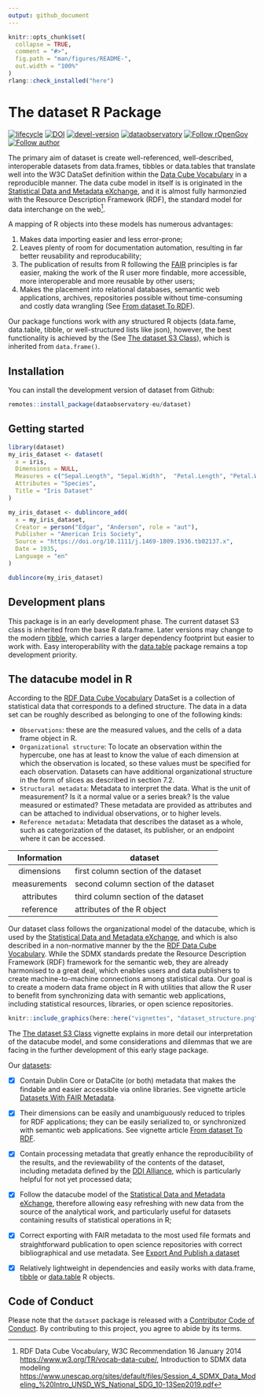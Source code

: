 ```yaml
---
output: github_document
---
```


<!-- README.md is generated from README.Rmd. Please edit that file -->

```r
knitr::opts_chunk$set(
  collapse = TRUE,
  comment = "#>",
  fig.path = "man/figures/README-",
  out.width = "100%"
)
rlang::check_installed("here")
```

# The dataset R Package

<!-- badges: start -->
[![lifecycle](https://lifecycle.r-lib.org/articles/figures/lifecycle-experimental.svg)](https://lifecycle.r-lib.org/articles/stages.html#experimental)
[![DOI](https://zenodo.org/badge/DOI/10.5281/zenodo.6969683.svg)](https://zenodo.org/record/6950435#.YukDAXZBzIU)
[![devel-version](https://img.shields.io/badge/devel%20version-0.1.6-blue.svg)](https://github.com/dataobservatory-eu/dataset)
[![dataobservatory](https://img.shields.io/badge/ecosystem-dataobservatory.eu-3EA135.svg)](https://dataobservatory.eu/)
[![Follow rOpenGov](https://img.shields.io/twitter/follow/ropengov.svg?style=social)](https://twitter.com/intent/follow?screen_name=ropengov) 
[![Follow author](https://img.shields.io/twitter/follow/digitalmusicobs.svg?style=social)](https://twitter.com/intent/follow?screen_name=digitalmusicobs)
<!-- badges: end -->

The primary aim of dataset is create well-referenced, well-described, interoperable datasets from data.frames, tibbles or data.tables that translate well into the W3C DataSet definition within the [Data Cube Vocabulary](https://www.w3.org/TR/vocab-data-cube/) in a reproducible manner. The data cube model in itself is is originated in the [Statistical Data and Metadata eXchange](https://sdmx.org/), and it is almost fully harmonzied with the Resource Description Framework (RDF), the standard model for data interchange on the web^[RDF Data Cube Vocabulary, W3C Recommendation 16 January 2014  <https://www.w3.org/TR/vocab-data-cube/>, Introduction to SDMX data modeling <https://www.unescap.org/sites/default/files/Session_4_SDMX_Data_Modeling_%20Intro_UNSD_WS_National_SDG_10-13Sep2019.pdf>]. 

A mapping of R objects into these models has numerous advantages: 

1. Makes data importing easier and less error-prone; 
2. Leaves plenty of room for documentation automation, resulting in far better reusability and reproducability; 
3. The publication of results from R following the [FAIR](https://www.go-fair.org/fair-principles/) principles is far easier, making the work of the R user more findable, more accessible, more interoperable and more reusable by other users;
4. Makes the placement into relational databases, semantic web applications, archives, repositories possible without time-consuming and costly data wrangling (See [From dataset To RDF](https://dataset.dataobservatory.eu/articles/RDF.html)).

Our package functions work with any structured R objects (data.fame, data.table, tibble, or well-structured lists like json), however, the best functionality is achieved by the (See [The dataset S3 Class](https://dataset.dataobservatory.eu/articles/dataset.html)), which is inherited from `data.frame()`.

## Installation

You can install the development version of dataset from Github:

``` r
remotes::install_package(dataobservatory-eu/dataset)
```

## Getting started

```r
library(dataset)
my_iris_dataset <- dataset(
  x = iris, 
  Dimensions = NULL, 
  Measures = c("Sepal.Length", "Sepal.Width",  "Petal.Length", "Petal.Width" ), 
  Attributes = "Species", 
  Title = "Iris Dataset"
)

my_iris_dataset <- dublincore_add(
  x = my_iris_dataset,
  Creator = person("Edgar", "Anderson", role = "aut"),
  Publisher = "American Iris Society",
  Source = "https://doi.org/10.1111/j.1469-1809.1936.tb02137.x",
  Date = 1935,
  Language = "en"
)

dublincore(my_iris_dataset)
```

## Development plans

This package is in an early development phase. The current dataset S3 class is inherited from the base R data.frame. Later versions may change to the modern [tibble](https://tibble.tidyverse.org/), which carries a larger dependency footprint but easier to work with. Easy interoperability with the [data.table](https://cran.r-project.org/package=data.table) package remains a top development priority.

## The datacube model in R

According to the [RDF Data Cube Vocabulary](https://www.w3.org/TR/vocab-data-cube/) DataSet is a collection of statistical data that corresponds to a defined structure. The data in a data set can be roughly described as belonging to one of the following kinds:

- `Observations`: these are the measured values, and the cells of a data frame object in R.
- `Organizational structure`: To locate an observation within the hypercube, one has at least to know the value of each dimension at which the observation is located, so these values must be specified for each observation. Datasets can have additional organizational structure in the form of slices as described in section 7.2.
- `Structural metadata`: Metadata to interpret the data. What is the unit of measurement? Is it a normal value or a series break? Is the value measured or estimated? These metadata are provided as attributes and can be attached to individual observations, or to higher levels.
- `Reference metadata`: Metadata that describes the dataset as a whole, such as categorization of the dataset, its publisher, or an endpoint where it can be accessed.

| Information | dataset |
|:--:|----|
| dimensions   |  first column section of the dataset   |
| measurements |  second column section of the dataset  |
| attributes   |  third column section of the dataset   |
| reference    |  attributes of the R object            |


Our dataset class follows the organizational model of the datacube, which is used by the [Statistical Data and Metadata eXchange](https://sdmx.org/), and which is also described in a non-normative manner by the the [RDF Data Cube Vocabulary](https://www.w3.org/TR/vocab-data-cube/). While the SDMX standards predate the Resource Description Framework (RDF) framework for the semantic web, they are already harmonised to a great deal, which enables users and data publishers to create machine-to-machine connections among statistical data. Our goal is to create a modern data frame object in R with utilities that allow the R user to benefit from synchronizing data with semantic web applications, including statistical resources, libraries, or open science repositories.

```r
knitr::include_graphics(here::here("vignettes", "dataset_structure.png"))
```

The [The dataset S3 Class](https://dataset.dataobservatory.eu/articles/dataset.html) vignette explains in more detail our interpretation of the datacube model, and some considerations and dilemmas that we are facing in the further development of this early stage package. 

Our [datasets](https://dataset.dataobservatory.eu/reference/dataset.html):

- [x] Contain Dublin Core or DataCite (or both) metadata that makes the findable and easier accessible via online libraries. See vignette article [Datasets With FAIR Metadata](https://dataset.dataobservatory.eu/articles/metadata.html).

- [x] Their dimensions can be easily and unambiguously reduced to triples for RDF applications; they can be easily serialized to, or synchronized with semantic web applications. See vignette article [From dataset To RDF](https://dataset.dataobservatory.eu/articles/RDF.html).

- [x] Contain processing metadata that greatly enhance the reproducibility of the results, and the reviewability of the contents of the dataset, including metadata defined by the [DDI Alliance](https://ddialliance.org/), which is particularly helpful for not yet processed data;

- [x] Follow the datacube model of the [Statistical Data and Metadata eXchange](https://sdmx.org/), therefore allowing easy refreshing with new data from the source of the analytical work, and particularly useful for datasets containing results of statistical operations in R;

- [x] Correct exporting with FAIR metadata to the most used file formats and straightforward publication to open science repositories with correct bibliographical and use metadata. See [Export And Publish a dataset](https://dataset.dataobservatory.eu/articles/publish.html)

- [x] Relatively lightweight in dependencies and easily works with data.frame, [tibble](https://tibble.tidyverse.org/) or [data.table](https://rstudio.github.io/DT/) R objects.


## Code of Conduct

Please note that the `dataset` package is released with a [Contributor Code of Conduct](https://contributor-covenant.org/version/2/1/CODE_OF_CONDUCT.html). By contributing to this project, you agree to abide by its terms.
